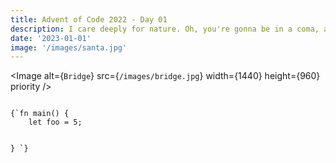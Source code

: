 ```yaml
---
title: Advent of Code 2022 - Day 01
description: I care deeply for nature. Oh, you're gonna be in a coma, all right. He'll want to use your yacht, and I don't want this thing smelling like fish. Get me a vodka rocks. And a piece of toast. No! I was ashamed to be SEEN with you. I like being with you.
date: '2023-01-01'
image: '/images/santa.jpg'
---
```


<Image
  alt={`Bridge`}
  src={`/images/bridge.jpg`}
  width={1440}
  height={960}
  priority
/>


<Code language="rust">
{`fn main() {
    let foo = 5;

    
}
`}
</Code>
